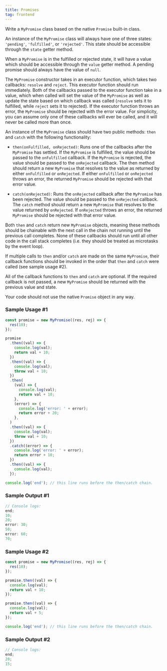 ```yaml
---
title: Promises
tag: frontend
---
```


Write a `MyPromise` class based on the native `Promise` built-in class.

An instance of the `MyPromise` class will always have one of three states: `'pending'`, `'fulfilled'`, or `'rejected'`. This state should be accessible through the `state` getter method.

When a `MyPromise` is in the fulfilled or rejected state, it will have a value which should be accessible through the `value` getter method. A pending promise should always have the value of `null`.

The `MyPromise` constructor takes in an executor function, which takes two callbacks: `resolve` and `reject`. This executor function should run immediately. Both of the callbacks passed to the executor function take in a value, which when called will set the value of the `MyPromise` as well as update the state based on which callback was called (`resolve` sets it to fulfilled, while `reject` sets it to rejected). If the executor function throws an error, the `MyPromise` should be rejected with the error value. For simplicity, you can assume only one of these callbacks will ever be called, and it will never be called more than once.

An instance of the `MyPromise` class should have two public methods: `then` and `catch` with the following functionality:

- `then(onFulfilled, onRejected)`: Runs one of the callbacks after the `MyPromise` has settled. If the `MyPromise` is fulfilled, the value should be passed to the `onFulfilled` callback. If the `MyPromise` is rejected, the value should be passed to the `onRejected` callback. The then method should return a new `MyPromise` that resolves to the value as returned by either `onFulfilled` or `onRejected`. If either `onFulfilled` or `onRejected` throws an error, the returned `MyPromise` should be rejected with that error value.

- `catch(onRejected)`: Runs the `onRejected` callback after the `MyPromise` has been rejected. The value should be passed to the `onRejected` callback. The `catch` method should return a new `MyPromise` that resolves to the value returned by `onRejected`. If `onRejected` throws an error, the returned `MyPromise` should be rejected with that error value.

Both `then` and `catch` return new `MyPromise` objects, meaning these methods should be chainable with the next call in the chain not running until the previous call completes. None of these callbacks should run until all other code in the call stack completes (i.e. they should be treated as microtasks by the event loop).

If multiple calls to `then` and/or `catch` are made on the same `MyPromise`, their callback functions should be invoked in the order that `then` and `catch` were called (see sample usage #2).

All of the callback functions to `then` and `catch` are optional. If the required callback is not passed, a new `MyPromise` should be returned with the previous value and state.

Your code should not use the native `Promise` object in any way.

### Sample Usage #1

```javascript
const promise = new MyPromise((res, rej) => {
  res(10);
});

promise
  .then((val) => {
    console.log(val);
    return val + 10;
  })
  .then((val) => {
    console.log(val);
    throw val + 10;
  })
  .then(
    (val) => {
      console.log(val);
      return val + 10;
    },
    (error) => {
      console.log('error: ' + error);
      return error + 20;
    },
  )
  .then((val) => {
    console.log(val);
    throw val + 10;
  })
  .catch((error) => {
    console.log('error: ' + error);
    return error + 10;
  })
  .then((val) => {
    console.log(val);
  });

console.log('end'); // this line runs before the then/catch chain.
```

### Sample Output #1

```javascript
// Console logs:
end;
10;
20;
error: 30;
50;
error: 60;
70;
```

### Sample Usage #2

```javascript
const promise = new MyPromise((res, rej) => {
  res(10);
});

promise.then((val) => {
  console.log(val);
  return val + 10;
});

promise.then((val) => {
  console.log(val);
  return val + 5;
});

console.log('end'); // this line runs before the then/catch chain.
```

### Sample Output #2

```javascript
// Console logs:
end;
20;
15;
```